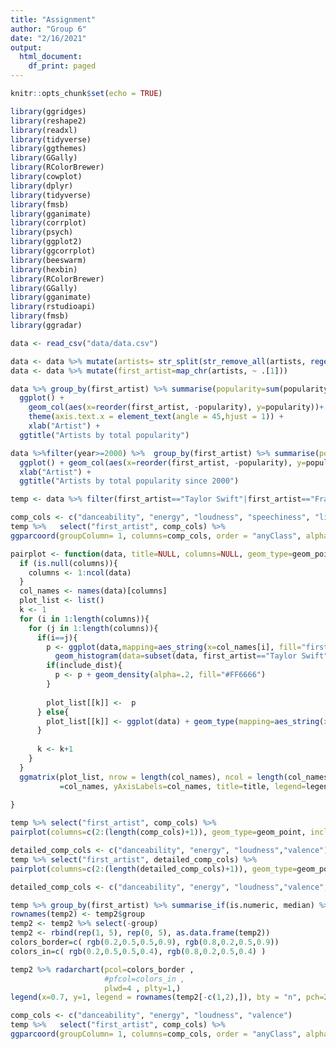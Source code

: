 ```yaml
---
title: "Assignment"
author: "Group 6"
date: "2/16/2021"
output:
  html_document:
    df_print: paged
---
```


```r
knitr::opts_chunk$set(echo = TRUE)
```

```r
library(ggridges)
library(reshape2)
library(readxl)
library(tidyverse)
library(ggthemes)
library(GGally)
library(RColorBrewer)
library(cowplot)
library(dplyr)
library(tidyverse)
library(fmsb)
library(gganimate)
library(corrplot)
library(psych)
library(ggplot2)
library(ggcorrplot)
library(beeswarm)
library(hexbin)
library(RColorBrewer)
library(GGally)
library(gganimate)
library(rstudioapi)
library(fmsb)
library(ggradar)
```


```r
data <- read_csv("data/data.csv")

data <- data %>% mutate(artists= str_split(str_remove_all(artists, regex("\\[|\\]|'")),","))
data <- data %>% mutate(first_artist=map_chr(artists, ~ .[1]))
```


```r
data %>% group_by(first_artist) %>% summarise(popularity=sum(popularity)) %>% slice_max(order_by=popularity, n=20) %>% 
  ggplot() + 
    geom_col(aes(x=reorder(first_artist, -popularity), y=popularity))+ 
    theme(axis.text.x = element_text(angle = 45,hjust = 1)) + 
    xlab("Artist") +
  ggtitle("Artists by total popularity")
```


```r
data %>%filter(year>=2000) %>%  group_by(first_artist) %>% summarise(popularity=sum(popularity)) %>% slice_max(order_by=popularity, n=20) %>% 
  ggplot() + geom_col(aes(x=reorder(first_artist, -popularity), y=popularity))+ theme(axis.text.x = element_text(angle = 45,hjust = 1)) + 
  xlab("Artist") +
  ggtitle("Artists by total popularity since 2000")
```


```r
temp <- data %>% filter(first_artist=="Taylor Swift"|first_artist=="Frank Sinatra") %>% mutate(first_artist=as.factor(first_artist))
```


```r
comp_cols <- c("danceability", "energy", "loudness", "speechiness", "liveness", "instrumentalness","tempo" , "valence")
temp %>%   select("first_artist", comp_cols) %>% 
ggparcoord(groupColumn= 1, columns=comp_cols, order = "anyClass", alphaLines = 0.2, scale="center", splineFactor = 15)
```




```r
pairplot <- function(data, title=NULL, columns=NULL, geom_type=geom_point, include_dist=FALSE, legend=NULL,...){
  if (is.null(columns)){
    columns <- 1:ncol(data)
  }
  col_names <- names(data)[columns]
  plot_list <- list()
  k <- 1
  for (i in 1:length(columns)){
    for (j in 1:length(columns)){
      if(i==j){
        p <- ggplot(data,mapping=aes_string(x=col_names[i], fill="first_artist")) + geom_histogram(data=subset(data, first_artist=="Frank Sinatra"), mapping=aes(y=..density..), colour=NA, alpha=0.5, bins=50) + 
          geom_histogram(data=subset(data, first_artist=="Taylor Swift"), mapping=aes(y=..density..), colour=NA, alpha=0.5, bins=50)
        if(include_dist){
          p <- p + geom_density(alpha=.2, fill="#FF6666")
        }
        
        plot_list[[k]] <-  p
      } else{
        plot_list[[k]] <- ggplot(data) + geom_type(mapping=aes_string(x=col_names[i], y=col_names[j], color="first_artist"), ...)
      }
      
      k <- k+1
    }
  }
  ggmatrix(plot_list, nrow = length(col_names), ncol = length(col_names), xAxisLabels
           =col_names, yAxisLabels=col_names, title=title, legend=legend)
  
}
```


```r
temp %>% select("first_artist", comp_cols) %>% 
pairplot(columns=c(2:(length(comp_cols)+1)), geom_type=geom_point, include_dist = FALSE, size=0.5, alpha=0.3, title="Paired scatterplots for Taylor Swift and Frank Sinatra", legend=2)
```





```r
detailed_comp_cols <- c("danceability", "energy", "loudness","valence")
temp %>% select("first_artist", detailed_comp_cols) %>% 
pairplot(columns=c(2:(length(detailed_comp_cols)+1)), geom_type=geom_point, include_dist = FALSE, size=0.5, alpha=0.3, title="Paired scatterplots for Taylor Swift and Frank Sinatra", legend=2)
```


```r
detailed_comp_cols <- c("danceability", "energy", "loudness","valence", "popularity")

temp %>% group_by(first_artist) %>% summarise_if(is.numeric, median) %>%  select("first_artist", detailed_comp_cols) %>% rename(group=first_artist) %>% mutate_at(vars(loudness), scales::rescale, from=c(-60, 0)) %>% as.data.frame() -> temp2
rownames(temp2) <- temp2$group
temp2 <- temp2 %>% select(-group)
temp2 <- rbind(rep(1, 5), rep(0, 5), as.data.frame(temp2))
colors_border=c( rgb(0.2,0.5,0.5,0.9), rgb(0.8,0.2,0.5,0.9))
colors_in=c( rgb(0.2,0.5,0.5,0.4), rgb(0.8,0.2,0.5,0.4) )

temp2 %>% radarchart(pcol=colors_border , 
                     #pfcol=colors_in , 
                     plwd=4 , plty=1,)
legend(x=0.7, y=1, legend = rownames(temp2[-c(1,2),]), bty = "n", pch=20 , col=colors_border , text.col = "black", cex=1.2, pt.cex=3)
```

```r
comp_cols <- c("danceability", "energy", "loudness", "valence")
temp %>%   select("first_artist", comp_cols) %>% 
ggparcoord(groupColumn= 1, columns=comp_cols, order = "anyClass", alphaLines = 0.2, scale="center", splineFactor = 15)
```


